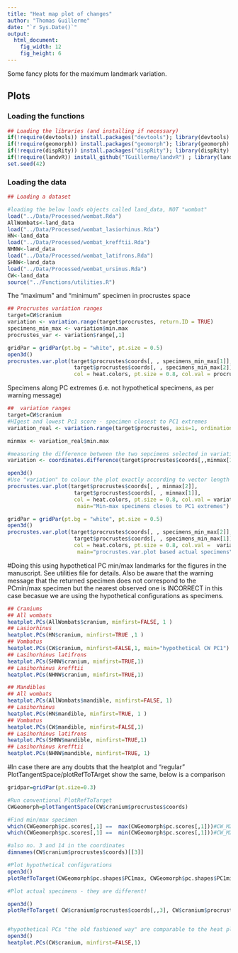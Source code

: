 ```yaml
---
title: "Heat map plot of changes"
author: "Thomas Guillerme"
date: "`r Sys.Date()`"
output:
  html_document:
    fig_width: 12
    fig_height: 6
---
```


Some fancy plots for the maximum landmark variation.

## Plots 

### Loading the functions

```r
## Loading the libraries (and installing if necessary)
if(!require(devtools)) install.packages("devtools"); library(devtools)
if(!require(geomorph)) install.packages("geomorph"); library(geomorph)
if(!require(dispRity)) install.packages("dispRity"); library(dispRity)
if(!require(landvR)) install_github("TGuillerme/landvR") ; library(landvR)
set.seed(42)
```


### Loading the data

```r
## Loading a dataset

#loading the below loads objects called land_data, NOT "wombat"
load("../Data/Processed/wombat.Rda")
AllWombats<-land_data
load("../Data/Processed/wombat_lasiorhinus.Rda")
HN<-land_data
load("../Data/Processed/wombat_krefftii.Rda")
NHNW<-land_data
load("../Data/Processed/wombat_latifrons.Rda")
SHNW<-land_data
load("../Data/Processed/wombat_ursinus.Rda")
CW<-land_data
source("../Functions/utilities.R")

```

The "maximum" and "minimum" specimen in procrustes space

```r
## Procrustes variation ranges
target=CW$cranium
variation <- variation.range(target$procrustes, return.ID = TRUE)
specimens_min_max <- variation$min.max
procrustes_var <- variation$range[,1]
```

```r
gridPar = gridPar(pt.bg = "white", pt.size = 0.5)
open3d()
procrustes.var.plot(target$procrustes$coords[, , specimens_min_max[1]],
                     target$procrustes$coords[, , specimens_min_max[2]],
                     col = heat.colors, pt.size = 0.8, col.val = procrustes_var, main = "GPA var")
```

Specimens along PC extremes (i.e. not hypothetical specimens, as per warning message)

```r
##  variation ranges
target=CW$cranium
#HIgest and lowest Pc1 score - specimen closest to PC1 extremes
variation_real <- variation.range(target$procrustes, axis=1, ordination=target$ordination, return.ID = TRUE)

minmax <- variation_real$min.max

#measuring the difference between the two sepcimens selected in variation.real
variation <- coordinates.difference(target$procrustes$coords[,,minmax[1]], target$procrustes$coords[,,minmax[2]], type = "spherical")

open3d()
#Use "variation" to colour the plot exactly according to vector length
procrustes.var.plot(target$procrustes$coords[, , minmax[2]],
                     target$procrustes$coords[, , minmax[1]],
                     col = heat.colors, pt.size = 0.8, col.val = variation[[1]][,1],
                      main="Min-max specimens closes to PC1 extremes")

```

```r
gridPar = gridPar(pt.bg = "white", pt.size = 0.5)
open3d()
procrustes.var.plot(target$procrustes$coords[, , specimens_min_max[2]],
                     target$procrustes$coords[, , specimens_min_max[1]],
                     col = heat.colors, pt.size = 0.8, col.val =  variation$range[,1],
                      main="procrustes.var.plot based actual specimens")
```


#Doing this using hypothetical PC min/max landmarks for the figures in the manuscript. See utilities file for details. Also be aware that the warning message that the returned specimen does not correspond to the PCmin/max specimen but the nearest observed one is INCORRECT in this case becasue we are using the hypothetical configurations as specimens.

```r
## Craniums
## All wombats
heatplot.PCs(AllWombats$cranium, minfirst=FALSE, 1 )
## Lasiorhinus
heatplot.PCs(HN$cranium, minfirst=TRUE ,1 )
## Vombatus
heatplot.PCs(CW$cranium, minfirst=FALSE,1, main="hypothetical CW PC1")
## Lasihorhinus latifrons
heatplot.PCs(SHNW$cranium, minfirst=TRUE,1)
## Lasihorhinus krefftii
heatplot.PCs(NHNW$cranium, minfirst=TRUE,1)

## Mandibles
## All wombats
heatplot.PCs(AllWombats$mandible, minfirst=FALSE, 1)
## Lasihorhinus
heatplot.PCs(HN$mandible, minfirst=TRUE, 1 )
## Vombatus
heatplot.PCs(CW$mandible, minfirst=FALSE,1)
## Lasihorhinus latifrons
heatplot.PCs(SHNW$mandible, minfirst=TRUE,1)
## Lasihorhinus krefftii
heatplot.PCs(NHNW$mandible, minfirst=TRUE, 1)
```

#In case there are any doubts that the heatplot and "regular" PlotTangentSpace/plotRefToTArget show the same, below is a comparison
```r

gridpar=gridPar(pt.size=0.3)

#Run conventional PlotRefToTarget
CWGeomorph=plotTangentSpace(CW$cranium$procrustes$coords)

#Find min/max specimen
which(CWGeomorph$pc.scores[,1] ==  max(CWGeomorph$pc.scores[,1]))#CW_M22233, number 3
which(CWGeomorph$pc.scores[,1] ==  min(CWGeomorph$pc.scores[,1]))#CW_M22233, number 14

#also no. 3 and 14 in the coordinates
dimnames(CW$cranium$procrustes$coords)[[3]]

#Plot hypothetical configurations 
open3d()
plotRefToTarget(CWGeomorph$pc.shapes$PC1max, CWGeomorph$pc.shapes$PC1min, method="vector",gridPar=gridpar, main="min/max hypothetical specimens on PC1 as determined through PlotTangentSpace")

#Plot actual specimens - they are different!

open3d()
plotRefToTarget( CW$cranium$procrustes$coords[,,3], CW$cranium$procrustes$coords[,,14], method="vector", gridPar=gridpar, main="min/max actual specimens of CW PC1 as determined through plotTangentSpace")


#hypothetical PCs "the old fashioned way" are comparable to the heat plots and running the above code also means that 
open3d()
heatplot.PCs(CW$cranium, minfirst=FALSE,1)

```

